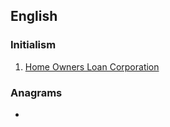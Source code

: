 ==English==

===Initialism===
{{rfc-header|Initialism}}
{{head|en|initialism}}
# {{lb|en|US}} [[w:Home Owners Loan Corporation|Home Owners Loan Corporation]]

===Anagrams===
* {{l|en|loch}}